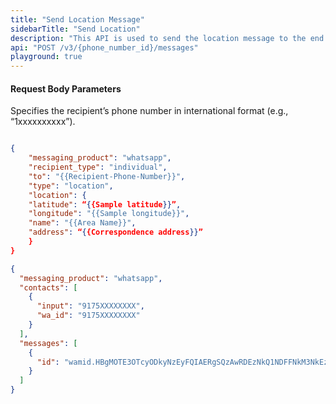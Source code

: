 ```yaml
---
title: "Send Location Message"
sidebarTitle: "Send Location"
description: "This API is used to send the location message to the end user."
api: "POST /v3/{phone_number_id}/messages"
playground: true
---
```


#### Request Body Parameters

<ParamField path="phone_number_id" type="string" required>
  Specifies the recipient’s phone number in international format (e.g.,
  “1xxxxxxxxxx”).
</ParamField>

<CodeGroup>

```json SampleRequest.json

{
    "messaging_product": "whatsapp",
    "recipient_type": "individual",
    "to": "{{Recipient-Phone-Number}}",
    "type": "location",
    "location": {
    "latitude": “{{Sample latitude}}”,
    "longitude": "{{Sample longitude}}",
    "name": "{{Area Name}}",
    "address": “{{Correspondence address}}”
    }
}

```

```json SampleResponse.json
{
  "messaging_product": "whatsapp",
  "contacts": [
    {
      "input": "9175XXXXXXXX",
      "wa_id": "9175XXXXXXXX"
    }
  ],
  "messages": [
    {
      "id": "wamid.HBgMOTE3OTcyODkyNzEyFQIAERgSQzAwRDEzNkQ1NDFFNkM3NkEzAA= ="
    }
  ]
}
```

</CodeGroup>
